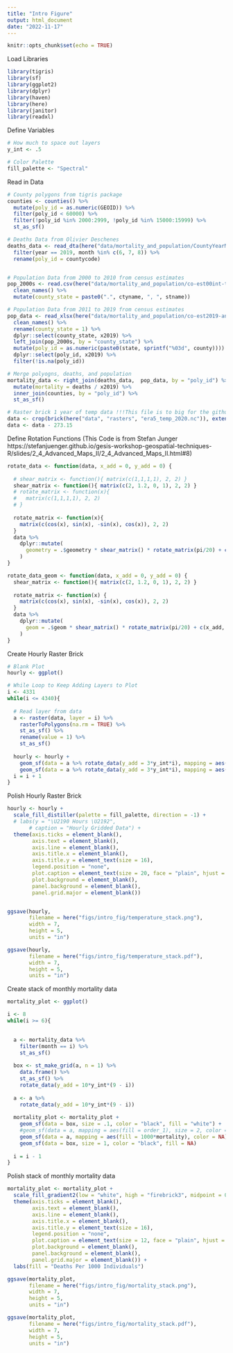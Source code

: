 ```yaml
---
title: "Intro Figure"
output: html_document
date: "2022-11-17"
---
```


```r
knitr::opts_chunk$set(echo = TRUE)
```

Load Libraries
```r
library(tigris)
library(sf)
library(ggplot2)
library(dplyr)
library(haven)
library(here)
library(janitor)
library(readxl)
```

Define Variables
```r
# How much to space out layers
y_int <- .5 

# Color Palette
fill_palette <- "Spectral"
```

Read in Data
```r

# County polygons from tigris package
counties <- counties() %>%
  mutate(poly_id = as.numeric(GEOID)) %>% 
  filter(poly_id < 60000) %>%
  filter(!poly_id %in% 2000:2999, !poly_id %in% 15000:15999) %>% 
  st_as_sf()

# Deaths Data from Olivier Deschenes 
deaths_data <- read_dta(here("data/mortality_and_population/CountyYearMonth_1999_2019.dta")) %>% 
  filter(year == 2019, month %in% c(6, 7, 8)) %>% 
  rename(poly_id = countycode)


# Population Data from 2000 to 2010 from census estimates
pop_2000s <- read.csv(here("data/mortality_and_population/co-est00int-tot.csv")) %>%
  clean_names() %>% 
  mutate(county_state = paste0(".", ctyname, ", ", stname))

# Population Data from 2011 to 2019 from census estimates 
pop_data <- read_xlsx(here("data/mortality_and_population/co-est2019-annres.xlsx"), skip = 3) %>% 
  clean_names() %>% 
  rename(county_state = 1) %>% 
  dplyr::select(county_state, x2019) %>% 
  left_join(pop_2000s, by = "county_state") %>% 
  mutate(poly_id = as.numeric(paste0(state, sprintf("%03d", county)))) %>% 
  dplyr::select(poly_id, x2019) %>% 
  filter(!is.na(poly_id))

# Merge polyogns, deaths, and population
mortality_data <- right_join(deaths_data,  pop_data, by = "poly_id") %>% 
  mutate(mortality = deaths / x2019) %>% 
  inner_join(counties, by = "poly_id") %>% 
  st_as_sf()

# Raster brick 1 year of temp data !!!This file is to big for the github repo, you must have it in your local data folder!!!
data <- crop(brick(here("data", "rasters", "era5_temp_2020.nc")), extent(st_shift_longitude(counties)))
data <- data - 273.15

```


Define Rotation Functions (This Code is from Stefan Junger https://stefanjuenger.github.io/gesis-workshop-geospatial-techniques-R/slides/2_4_Advanced_Maps_II/2_4_Advanced_Maps_II.html#8)
```r
rotate_data <- function(data, x_add = 0, y_add = 0) {
  
  # shear_matrix <- function(){ matrix(c(1,1,1,1), 2, 2) }
  shear_matrix <- function(){ matrix(c(2, 1.2, 0, 1), 2, 2) }
  # rotate_matrix <- function(x){ 
  #   matrix(c(1,1,1,1), 2, 2) 
  # }
  
  rotate_matrix <- function(x){
    matrix(c(cos(x), sin(x), -sin(x), cos(x)), 2, 2)
  }
  data %>% 
    dplyr::mutate(
      geometry = .$geometry * shear_matrix() * rotate_matrix(pi/20) + c(x_add, y_add)
    )
}

rotate_data_geom <- function(data, x_add = 0, y_add = 0) {
  shear_matrix <- function(){ matrix(c(2, 1.2, 0, 1), 2, 2) }
  
  rotate_matrix <- function(x) { 
    matrix(c(cos(x), sin(x), -sin(x), cos(x)), 2, 2) 
  }
  data %>% 
    dplyr::mutate(
      geom = .$geom * shear_matrix() * rotate_matrix(pi/20) + c(x_add, y_add)
    )
}
```


Create Hourly Raster Brick
```r
# Blank Plot
hourly <- ggplot()

# While Loop to Keep Adding Layers to Plot
i <- 4331 
while(i <= 4340){
  
  # Read layer from data
  a <- raster(data, layer = i) %>% 
    rasterToPolygons(na.rm = TRUE) %>% 
    st_as_sf() %>% 
    rename(value = 1) %>% 
    st_as_sf()
  
  hourly <- hourly + 
    geom_sf(data = a %>% rotate_data(y_add = 3*y_int*i), mapping = aes(fill = value), size = 2, color = "black") +
    geom_sf(data = a %>% rotate_data(y_add = 3*y_int*i), mapping = aes(fill = value), color = NA)
  i = i + 1
}

```



Polish Hourly Raster Brick
```r
hourly <- hourly +
  scale_fill_distiller(palette = fill_palette, direction = -1) +
  # labs(y = "\U2190 Hours \U2192",
       # caption = "Hourly Gridded Data") +
  theme(axis.ticks = element_blank(),
        axis.text = element_blank(),
        axis.line = element_blank(),
        axis.title.x = element_blank(),
        axis.title.y = element_text(size = 16),
        legend.position = "none",
        plot.caption = element_text(size = 20, face = "plain", hjust = .5),
        plot.background = element_blank(),
        panel.background = element_blank(),
        panel.grid.major = element_blank())


ggsave(hourly,
       filename = here("figs/intro_fig/temperature_stack.png"),
       width = 7,
       height = 5,
       units = "in")

ggsave(hourly,
       filename = here("figs/intro_fig/temperature_stack.pdf"),
       width = 7,
       height = 5,
       units = "in")
```

Create stack of monthly mortality data
```r
mortality_plot <- ggplot()

i <- 8
while(i >= 6){

  
  a <- mortality_data %>% 
    filter(month == i) %>% 
    st_as_sf() 
  
  box <- st_make_grid(a, n = 1) %>% 
    data.frame() %>% 
    st_as_sf() %>% 
    rotate_data(y_add = 10*y_int*(9 - i))
  
  a <- a %>%
    rotate_data(y_add = 10*y_int*(9 - i))
  
  mortality_plot <- mortality_plot +
    geom_sf(data = box, size = .1, color = "black", fill = "white") +
    #geom_sf(data = a, mapping = aes(fill = order_1), size = 2, color = "black") +
    geom_sf(data = a, mapping = aes(fill = 1000*mortality), color = NA) +
    geom_sf(data = box, size = 1, color = "black", fill = NA)
  
  i = i - 1
}
```


Polish stack of monthly mortality data
```r
mortality_plot <- mortality_plot +
  scale_fill_gradient2(low = "white", high = "firebrick3", midpoint = 0.2, na.value = "grey95") +
  theme(axis.ticks = element_blank(),
        axis.text = element_blank(),
        axis.line = element_blank(),
        axis.title.x = element_blank(),
        axis.title.y = element_text(size = 16),
        legend.position = "none",
        plot.caption = element_text(size = 12, face = "plain", hjust = .5),
        plot.background = element_blank(),
        panel.background = element_blank(),
        panel.grid.major = element_blank()) +
  labs(fill = "Deaths Per 1000 Individuals")

ggsave(mortality_plot,
       filename = here("figs/intro_fig/mortality_stack.png"),
       width = 7,
       height = 5,
       units = "in")

ggsave(mortality_plot,
       filename = here("figs/intro_fig/mortality_stack.pdf"),
       width = 7,
       height = 5,
       units = "in")
```

